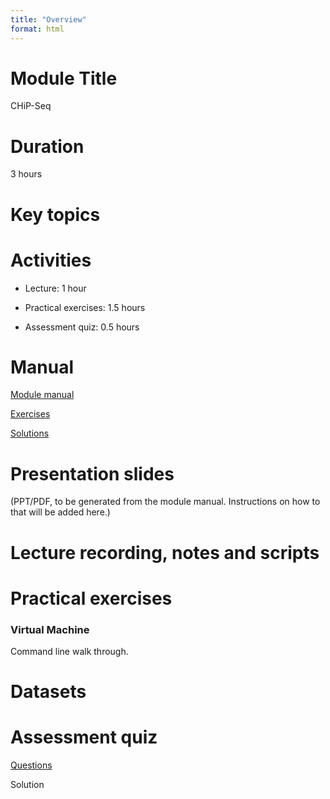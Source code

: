 ```yaml
---
title: "Overview"
format: html
---
```


# Module Title

CHiP-Seq

# Duration

3 hours

# Key topics

# Activities

-   Lecture: 1 hour

-   Practical exercises: 1.5 hours

-   Assessment quiz: 0.5 hours

# Manual

[Module manual](module7_manual.qmd)

[Exercises](module7_exercises.qmd)

[Solutions](module7_solutions.qmd)

# Presentation slides

(PPT/PDF, to be generated from the module manual. Instructions on how to that will be added here.)

# Lecture recording, notes and scripts

# Practical exercises

### Virtual Machine

Command line walk through.

# Datasets

# Assessment quiz

[Questions](module7_assessment.qmd)

Solution
